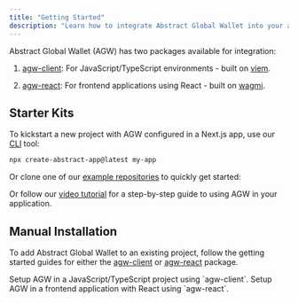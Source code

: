 ```yaml
---
title: "Getting Started"
description: "Learn how to integrate Abstract Global Wallet into your application."
---
```


Abstract Global Wallet (AGW) has two packages available for integration:

1. <Icon icon="js" /> [agw-client](/abstract-global-wallet/agw-client/getting-started):
   For JavaScript/TypeScript environments - built on [viem](https://github.com/wagmi-dev/viem).

2. <Icon icon="react" /> [agw-react](/abstract-global-wallet/agw-react/getting-started):
   For frontend applications using React - built on [wagmi](https://github.com/wagmi-dev/wagmi).

## Starter Kits

To kickstart a new project with AGW configured in a Next.js app, use our [CLI](TODO) tool:

```bash
npx create-abstract-app@latest my-app
```

Or clone one of our [example repositories](https://github.com/Abstract-Foundation/examples)
to quickly get started:

<CardGroup cols={3}>
  <Card title="TypeScript + AGW" icon="js" href="TODO" />
  <Card title="Next.js + AGW" icon="react" href="TODO" />
  <Card title="Next.js, AGW, & RainbowKit" icon="react" href="TODO" />
</CardGroup>

Or follow our [video tutorial](TODO) for a step-by-step guide to using AGW in your application.

<Card
  title="YouTube Video: Get Started with Abstract Global Wallet"
  icon="youtube"
  href="TODO"
/>

## Manual Installation

To add Abstract Global Wallet to an existing project, follow the getting started guides
for either the [agw-client](/abstract-global-wallet/agw-client/getting-started)
or [agw-react](/abstract-global-wallet/agw-react/getting-started) package.

<CardGroup cols={2}>
  <Card
    title="Get Started: agw-client"
    icon="js"
    href="/abstract-global-wallet/agw-client/getting-started"
  >
    Setup AGW in a JavaScript/TypeScript project using `agw-client`.
  </Card>
  <Card
    title="Get Started: agw-react"
    icon="react"
    href="/abstract-global-wallet/agw-react/getting-started"
  >
    Setup AGW in a frontend application with React using `agw-react`.
  </Card>
</CardGroup>
